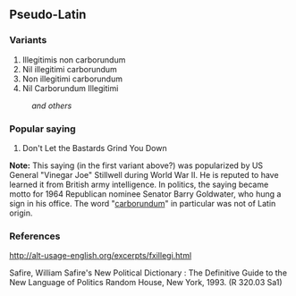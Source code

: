 ==Pseudo-Latin==
===Variants===
#Illegitimis non carborundum
#Nil illegitimi carborundum
#Non illegitimi carborundum
#Nil Carborundum Illegitimi
:''and others''

===Popular saying===
#Don't Let the Bastards Grind You Down

'''Note:  ''' This saying (in the first variant above?) was popularized by US General "Vinegar Joe" Stillwell during World War II.  He is reputed to have learned it from British army intelligence.  In politics, the saying became motto for 1964 Republican nominee Senator Barry Goldwater, who hung a sign in his office.  The word "[[carborundum]]" in particular was not of Latin origin.

===References===
http://alt-usage-english.org/excerpts/fxillegi.html

Safire, William Safire's New Political Dictionary : The Definitive Guide to the New Language of Politics Random House, New York, 1993. (R 320.03 Sa1)